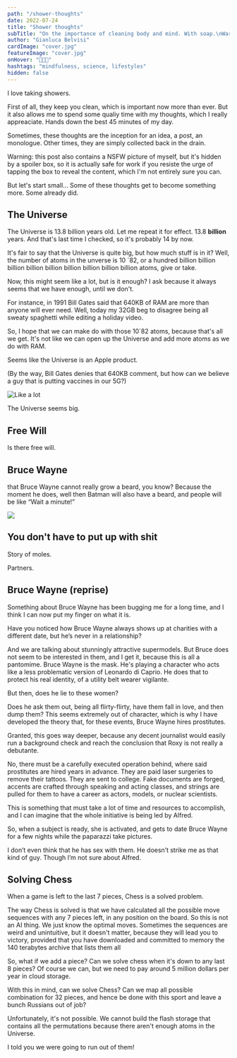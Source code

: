```yaml
---
path: "/shower-thoughts"
date: 2022-07-24
title: "Shower thoughts"
subTitle: "On the importance of cleaning body and mind. With soap.\nWarning: NSFW image."
author: "Gianluca Belvisi"
cardImage: "cover.jpg"
featureImage: "cover.jpg"
onHover: "🤔💭🚿"
hashtags: "mindfulness, science, lifestyles"
hidden: false
---
```



I love taking showers.

First of all, they keep you clean, which is important now more than ever. But it also allows me to spend some qualiy time with my thoughts, which I really appreaciate. Hands down the best 45 minutes of my day.

Sometimes, these thoughts are the inception for an idea, a post, an monologue. Other times, they are simply collected back in the drain.

Warning: this post also contains a NSFW picture of myself, but it's hidden by a spoiler box, so it is actually safe for work if you resiste the urge of tapping the box to reveal the content, which I'm not entirely sure you can.

But let's start small...
Some of these thoughts get to become something more. Some already did.

## The Universe

The Universe is 13.8 billion years old. Let me repeat it for effect. 13.8 **billion** years. And that's last time I checked, so it's probably 14 by now.

It's fair to say that the Universe is quite big, but how much stuff is in it? Well, the number of atoms in the unverse is 10 ´82, or a hundred billion billion billion billion billion billion billion billion billion atoms, give or take.

Now, this might seem like a lot, but is it enough? I ask because it always seems that we have enough, until we don't.

For instance, in 1991 Bill Gates said that 640KB of RAM are more than anyone will ever need. Well, today my 32GB beg to disagree being all sweaty spaghetti while editing a holiday video.

So, I hope that we can make do with those 10´82 atoms, because that's all we get. It's not like we can open up the Universe and add more atoms as we do with RAM.

Seems like the Universe is an Apple product.

(By the way, Bill Gates denies that 640KB comment, but how can we believe a guy that is putting vaccines in our 5G?)

![Like a lot](universe.jpg)

<FigureLabel>The Universe seems big.</FigureLabel>


## Free Will

Is there free will.

## Bruce Wayne

that Bruce Wayne cannot really grow a beard, you know? Because the moment he does, well then Batman will also have a beard, and people will be like “Wait a minute!”


![](batman.jpg)

## You don't have to put up with shit

Story of moles.

Partners.


## Bruce Wayne (reprise)

Something about Bruce Wayne has been bugging me for a long time, and I think I can now put my finger on what it is.

Have you noticed how Bruce Wayne always shows up at charities with a different date, but he’s never in a relationship?

And we are talking about stunningly attractive supermodels. But Bruce does not seem to be interested in them, and I get it, because this is all a pantomime. Bruce Wayne is the mask. He's playing a character who acts like a less problematic version of Leonardo di Caprio. He does that to protect his real identity, of a utility belt wearer vigilante.

But then, does he lie to these women?

Does he ask them out, being all flirty-flirty, have them fall in love, and then dump them? This seems extremely out of character, which is why I have developed the theory that, for these events, Bruce Wayne hires prostitutes.

Granted, this goes way deeper, because any decent journalist would easily run a background check and reach the conclusion that Roxy is not really a debutante.

No, there must be a carefully executed operation behind, where said prostitutes are hired years in advance. They are paid laser surgeries to remove their tattoos. They are sent to college. Fake documents are forged, accents are crafted through speaking and acting classes, and strings are pulled for them to have a career as actors, models, or nuclear scientists.

This is something that must take a lot of time and resources to accomplish, and I can imagine that the whole initiative is being led by Alfred.

So, when a subject is ready, she is activated, and gets to date Bruce Wayne for a few nights while the paparazzi take pictures.

I don’t even think that he has sex with them. He doesn’t strike me as that kind of guy. Though I’m not sure about Alfred.


## Solving Chess

When a game is left to the last 7 pieces, Chess is a solved problem.

The way Chess is solved is that we have calculated all the possible move sequences with any 7 pieces left, in any position on the board. So this is not an AI thing. We just know the optimal moves. Sometimes the sequences are weird and unintuitive, but it doesn't matter, because they will lead you to victory, provided that you have downloaded and committed to memory the 140 terabytes archive that lists them all


So, what if we add a piece? Can we solve chess when it's down to any last 8 pieces? Of course we can, but we need to pay around 5 million dollars per year in cloud storage.

With this in mind, can we solve Chess? Can we map all possible combination for 32 pieces, and hence be done with this sport and leave a bunch Russians out of job?

Unfortunately, it's not possible. We cannot build the flash storage that contains all the permutations because there aren't enough atoms in the Universe.

I told you we were going to run out of them!